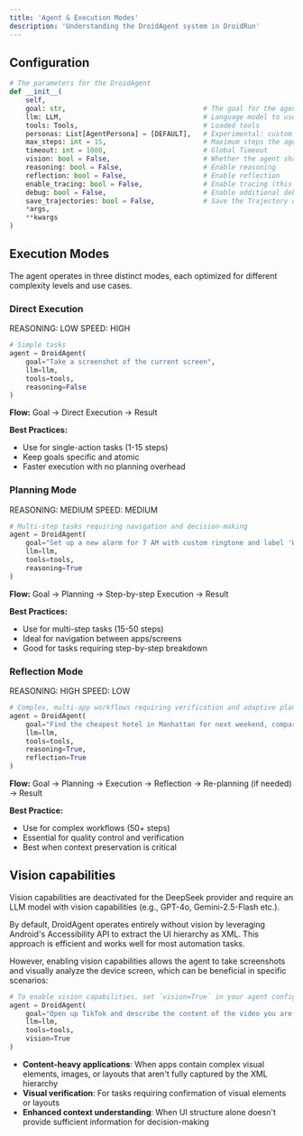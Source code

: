 ```yaml
---
title: 'Agent & Execution Modes'
description: 'Understanding the DroidAgent system in DroidRun'
---
```



## Configuration

```python
# The parameters for the DroidAgent
def __init__(
    self, 
    goal: str,                                  # The goal for the agent to reach
    llm: LLM,                                   # Language model to use
    tools: Tools,                               # Loaded tools
    personas: List[AgentPersona] = [DEFAULT],   # Experimental: custom system prompt for agent
    max_steps: int = 15,                        # Maximum steps the agent takes
    timeout: int = 1000,                        # Global Timeout
    vision: bool = False,                       # Whether the agent shall also utilize screenshots
    reasoning: bool = False,                    # Enable reasoning
    reflection: bool = False,                   # Enable reflection
    enable_tracing: bool = False,               # Enable tracing (this requires arize phoenix)
    debug: bool = False,                        # Enable additional debug logs
    save_trajectories: bool = False,            # Save the Trajectory data of the run (GIF + logs)
    *args,
    **kwargs
)
```

## Execution Modes

The agent operates in three distinct modes, each optimized for different complexity levels and use cases.

### Direct Execution
<div style={{display: 'flex', gap: '8px', marginBottom: '16px'}}>
  <span style={{background: 'rgba(107, 114, 128, 0.2)', color: '#6b7280', padding: '4px 8px', borderRadius: '8px', fontSize: '12px', fontWeight: 'bold'}}>REASONING: LOW</span>
  <span style={{background: 'rgba(13, 147, 115, 0.2)', color: '#0D9373', padding: '4px 8px', borderRadius: '8px', fontSize: '12px', fontWeight: 'bold'}}>SPEED: HIGH</span>
</div>

```python
# Simple tasks
agent = DroidAgent(
    goal="Take a screenshot of the current screen",
    llm=llm,
    tools=tools,
    reasoning=False
)
```
**Flow:** Goal → Direct Execution → Result

**Best Practices:**
- Use for single-action tasks (1-15 steps)
- Keep goals specific and atomic
- Faster execution with no planning overhead

### Planning Mode
<div style={{display: 'flex', gap: '8px', marginBottom: '16px'}}>
  <span style={{background: 'rgba(217, 119, 6, 0.2)', color: '#d97706', padding: '4px 8px', borderRadius: '8px', fontSize: '12px', fontWeight: 'bold'}}>REASONING: MEDIUM</span>
  <span style={{background: 'rgba(217, 119, 6, 0.2)', color: '#d97706', padding: '4px 8px', borderRadius: '8px', fontSize: '12px', fontWeight: 'bold'}}>SPEED: MEDIUM</span>
</div>

```python
# Multi-step tasks requiring navigation and decision-making
agent = DroidAgent(
    goal="Set up a new alarm for 7 AM with custom ringtone and label 'Work'",
    llm=llm,
    tools=tools,
    reasoning=True
)
```
**Flow:** Goal → Planning → Step-by-step Execution → Result

**Best Practices:**
- Use for multi-step tasks (15-50 steps)
- Ideal for navigation between apps/screens
- Good for tasks requiring step-by-step breakdown


### Reflection Mode
<div style={{display: 'flex', gap: '8px', marginBottom: '16px'}}>
  <span style={{background: 'rgba(13, 147, 115, 0.2)', color: '#0D9373', padding: '4px 8px', borderRadius: '8px', fontSize: '12px', fontWeight: 'bold'}}>REASONING: HIGH</span>
  <span style={{background: 'rgba(107, 114, 128, 0.2)', color: '#6b7280', padding: '4px 8px', borderRadius: '8px', fontSize: '12px', fontWeight: 'bold'}}>SPEED: LOW</span>
</div>

```python
# Complex, multi-app workflows requiring verification and adaptive planning
agent = DroidAgent(
    goal="Find the cheapest hotel in Manhattan for next weekend, compare prices across multiple booking apps, and share the best option with my team on Slack",
    llm=llm,
    tools=tools,
    reasoning=True,
    reflection=True
)
```
**Flow:** Goal → Planning → Execution → Reflection → Re-planning (if needed) → Result

**Best Practice:**
- Use for complex workflows (50+ steps)
- Essential for quality control and verification
- Best when context preservation is critical

## Vision capabilities
<Warning>Vision capabilities are deactivated for the DeepSeek provider and require an LLM model with vision capabilities (e.g., GPT-4o, Gemini-2.5-Flash etc.).</Warning>

By default, DroidAgent operates entirely without vision by leveraging Android's Accessibility API to extract the UI hierarchy as XML. This approach is efficient and works well for most automation tasks.

However, enabling vision capabilities allows the agent to take screenshots and visually analyze the device screen, which can be beneficial in specific scenarios:
```python
# To enable vision capabilities, set `vision=True` in your agent configuration. 
agent = DroidAgent(
    goal="Open up TikTok and describe the content of the video you are seeing",
    llm=llm,
    tools=tools,
    vision=True
)
```


- **Content-heavy applications**: When apps contain complex visual elements, images, or layouts that aren't fully captured by the XML hierarchy
- **Visual verification**: For tasks requiring confirmation of visual elements or layouts
- **Enhanced context understanding**: When UI structure alone doesn't provide sufficient information for decision-making

